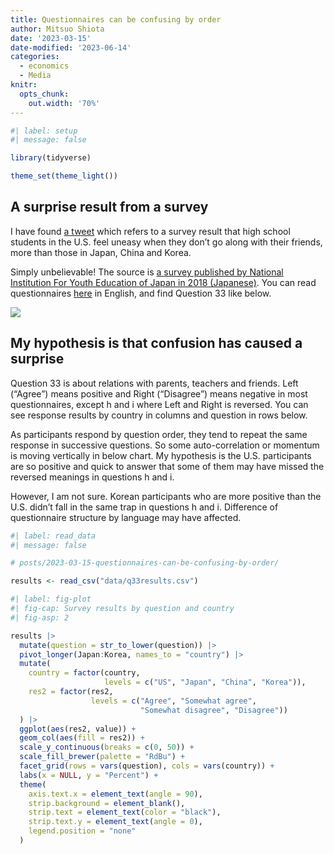 ```yaml
---
title: Questionnaires can be confusing by order
author: Mitsuo Shiota
date: '2023-03-15'
date-modified: '2023-06-14'
categories:
  - economics
  - Media
knitr: 
  opts_chunk: 
    out.width: '70%'
---
```


```r
#| label: setup
#| message: false

library(tidyverse)

theme_set(theme_light())
```

## A surprise result from a survey

I have found [a tweet](https://twitter.com/kodai_kusano/status/1635856303049555968) which refers to a survey result that high school students in the U.S. feel uneasy when they don't go along with their friends, more than those in Japan, China and Korea.

Simply unbelievable! The source is [a survey published by National Institution For Youth Education of Japan in 2018 (Japanese)](https://www.niye.go.jp/kenkyu_houkoku/contents/detail/i/126/). You can read questionnaires [here](https://www.niye.go.jp/kanri/upload/editor/126/File/10_questionnaire_e.pdf) in English, and find Question 33 like below.

![](images/question-33.png)

## My hypothesis is that confusion has caused a surprise

Question 33 is about relations with parents, teachers and friends. Left ("Agree") means positive and Right ("Disagree") means negative in most questionnaires, except h and i where Left and Right is reversed. You can see response results by country in columns and question in rows below.

As participants respond by question order, they tend to repeat the same response in successive questions. So some auto-correlation or momentum is moving vertically in below chart. My hypothesis is the U.S. participants are so positive and quick to answer that some of them may have missed the reversed meanings in questions h and i.

However, I am not sure. Korean participants who are more positive than the U.S. didn't fall in the same trap in questions h and i. Difference of questionnaire structure by language may have affected.

```r
#| label: read_data
#| message: false

# posts/2023-03-15-questionnaires-can-be-confusing-by-order/

results <- read_csv("data/q33results.csv")
```

```r
#| label: fig-plot
#| fig-cap: Survey results by question and country
#| fig-asp: 2

results |> 
  mutate(question = str_to_lower(question)) |> 
  pivot_longer(Japan:Korea, names_to = "country") |> 
  mutate(
    country = factor(country,
                     levels = c("US", "Japan", "China", "Korea")),
    res2 = factor(res2,
                  levels = c("Agree", "Somewhat agree",
                             "Somewhat disagree", "Disagree"))
  ) |> 
  ggplot(aes(res2, value)) +
  geom_col(aes(fill = res2)) +
  scale_y_continuous(breaks = c(0, 50)) +
  scale_fill_brewer(palette = "RdBu") +
  facet_grid(rows = vars(question), cols = vars(country)) +
  labs(x = NULL, y = "Percent") +
  theme(
    axis.text.x = element_text(angle = 90),
    strip.background = element_blank(),
    strip.text = element_text(color = "black"),
    strip.text.y = element_text(angle = 0),
    legend.position = "none"
  )
```

